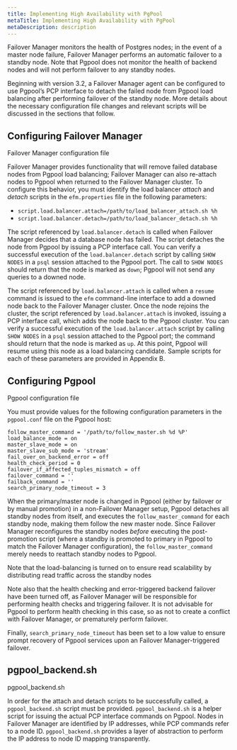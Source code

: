 ```yaml
---
title: Implementing High Availability with PgPool
metaTitle: Implementing High Availability with PgPool
metaDescription: description
---
```


Failover Manager monitors the health of Postgres nodes; in the event of
a master node failure, Failover Manager performs an automatic failover
to a standby node. Note that Pgpool does not monitor the health of
backend nodes and will not perform failover to any standby nodes.

Beginning with version 3.2, a Failover Manager agent can be configured
to use Pgpool’s PCP interface to detach the failed node from Pgpool load
balancing after performing failover of the standby node. More details
about the necessary configuration file changes and relevant scripts will
be discussed in the sections that follow.

## Configuring Failover Manager

<div class="index">

Failover Manager configuration file

</div>

Failover Manager provides functionality that will remove failed database
nodes from Pgpool load balancing; Failover Manager can also re-attach
nodes to Pgpool when returned to the Failover Manager cluster. To
configure this behavior, you must identify the load balancer *attach*
and *detach* scripts in the `efm.properties` file in the following
parameters:

  - `script.load.balancer.attach=/path/to/load_balancer_attach.sh %h`
  - `script.load.balancer.detach=/path/to/load_balancer_detach.sh %h`

The script referenced by `load.balancer.detach` is called when Failover
Manager decides that a database node has failed. The script detaches the
node from Pgpool by issuing a PCP interface call. You can verify a
successful execution of the `load.balancer.detach` script by calling
`SHOW NODES` in a `psql` session attached to the Pgpool port. The call
to `SHOW NODES` should return that the node is marked as `down`; Pgpool
will not send any queries to a downed node.

The script referenced by `load.balancer.attach` is called when a
`resume` command is issued to the `efm` command-line interface to add a
downed node back to the Failover Manager cluster. Once the node rejoins
the cluster, the script referenced by `load.balancer.attach` is invoked,
issuing a PCP interface call, which adds the node back to the Pgpool
cluster. You can verify a successful execution of the
`load.balancer.attach` script by calling `SHOW NODES` in a `psql`
session attached to the Pgpool port; the command should return that the
node is marked as `up`. At this point, Pgpool will resume using this
node as a load balancing candidate. Sample scripts for each of these
parameters are provided in Appendix B.

## Configuring Pgpool

<div class="index">

Pgpool configuration file

</div>

You must provide values for the following configuration parameters in
the `pgpool.conf` file on the Pgpool host:

``` text
follow_master_command = '/path/to/follow_master.sh %d %P'
load_balance_mode = on
master_slave_mode = on
master_slave_sub_mode = 'stream'
fail_over_on_backend_error = off
health_check_period = 0
failover_if_affected_tuples_mismatch = off
failover_command = ''
failback_command = ''
search_primary_node_timeout = 3
```

When the primary/master node is changed in Pgpool (either by failover or
by manual promotion) in a non-Failover Manager setup, Pgpool detaches
all standby nodes from itself, and executes the `follow_master_command`
for each standby node, making them follow the new master node. Since
Failover Manager reconfigures the standby nodes *before* executing the
post-promotion script (where a standby is promoted to primary in Pgpool
to match the Failover Manager configuration), the
`follow_master_command` merely needs to reattach standby nodes to
Pgpool.

Note that the load-balancing is turned on to ensure read scalability by
distributing read traffic across the standby nodes

Note also that the health checking and error-triggered backend failover
have been turned off, as Failover Manager will be responsible for
performing health checks and triggering failover. It is not advisable
for Pgpool to perform health checking in this case, so as not to create
a conflict with Failover Manager, or prematurely perform failover.

Finally, `search_primary_node_timeout` has been set to a low value to
ensure prompt recovery of Pgpool services upon an Failover
Manager-triggered failover.

## pgpool_backend.sh

<div class="index">

pgpool_backend.sh

</div>

In order for the attach and detach scripts to be successfully called, a
`pgpool_backend.sh` script must be provided. `pgpool_backend.sh` is a
helper script for issuing the actual PCP interface commands on Pgpool.
Nodes in Failover Manager are identified by IP addresses, while PCP
commands refer to a node ID. `pgpool_backend.sh` provides a layer of
abstraction to perform the IP address to node ID mapping transparently.
